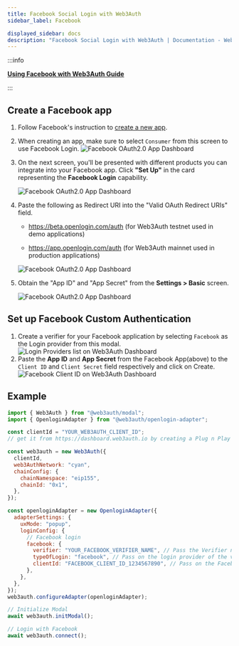 ```yaml
---
title: Facebook Social Login with Web3Auth
sidebar_label: Facebook

displayed_sidebar: docs
description: "Facebook Social Login with Web3Auth | Documentation - Web3Auth"
---
```


:::info

**[Using Facebook with Web3Auth Guide](/content-hub/guides/facebook)**

:::

## Create a Facebook app

1. Follow Facebook's instruction to [create a new app](https://developers.facebook.com/docs/development/create-an-app).
2. When creating an app, make sure to select `Consumer` from this screen to use Facebook Login.
   ![Facebook OAuth2.0 App Dashboard](/content-hub/social-providers/facebook/facebook-app.png)

3. On the next screen, you'll be presented with different products you can integrate into your Facebook app. Click **"Set Up"** in the card
   representing the **Facebook Login** capability.

   ![Facebook OAuth2.0 App Dashboard](/content-hub/social-providers/facebook/facebook-login-setup.png)

4. Paste the following as Redirect URI into the "Valid OAuth Redirect URIs" field.

   - https://beta.openlogin.com/auth (for Web3Auth testnet used in demo applications)

   - https://app.openlogin.com/auth (for Web3Auth mainnet used in production applications)

   ![Facebook OAuth2.0 App Dashboard](/content-hub/social-providers/facebook/facebook-login-settings-oauth.png)

5. Obtain the "App ID" and "App Secret" from the **Settings > Basic** screen.

   ![Facebook OAuth2.0 App Dashboard](/content-hub/social-providers/facebook/facebook-app-id-secret.png)

## Set up Facebook Custom Authentication

1. Create a verifier for your Facebook application by selecting `Facebook` as the Login provider from this modal.
   ![Login Providers list on Web3Auth Dashboard](/dashboard/verifiers/login-providers-list.png)
2. Paste the **App ID** and **App Secret** from the Facebook App(above) to the `Client ID` and `Client Secret` field respectively and click on Create.
   ![Facebook Client ID on Web3Auth Dashboard](/dashboard/verifiers/facebook-verifier.png)

## Example

```js
import { Web3Auth } from "@web3auth/modal";
import { OpenloginAdapter } from "@web3auth/openlogin-adapter";

const clientId = "YOUR_WEB3AUTH_CLIENT_ID";
// get it from https://dashboard.web3auth.io by creating a Plug n Play project.

const web3auth = new Web3Auth({
  clientId,
  web3AuthNetwork: "cyan",
  chainConfig: {
    chainNamespace: "eip155",
    chainId: "0x1",
  },
});

const openloginAdapter = new OpenloginAdapter({
  adapterSettings: {
    uxMode: "popup",
    loginConfig: {
      // Facebook login
      facebook: {
        verifier: "YOUR_FACEBOOK_VERIFIER_NAME", // Pass the Verifier name here
        typeOfLogin: "facebook", // Pass on the login provider of the verifier you've created
        clientId: "FACEBOOK_CLIENT_ID_1234567890", // Pass on the Facebook `Client ID` here
      },
    },
  },
});
web3auth.configureAdapter(openloginAdapter);

// Initialize Modal
await web3auth.initModal();

// Login with Facebook
await web3auth.connect();
```
